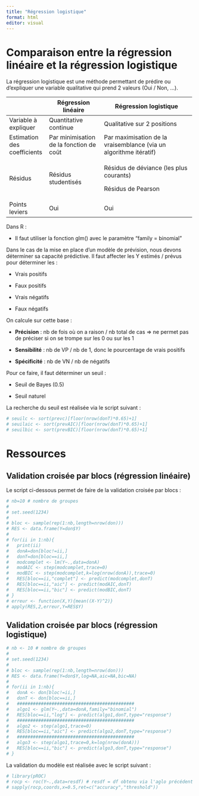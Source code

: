 ---
title: "Régression logistique"
format: html
editor: visual
---

# Comparaison entre la régression linéaire et la régression logistique

La régression logistique est une méthode permettant de prédire ou d'expliquer une variable qualitative qui prend 2 valeurs (Oui / Non, ...).

+-----------------------------+-----------------------------------------+-------------------------------------------------------------------+
|                             | Régression linéaire                     | Régression logistique                                             |
+=============================+=========================================+===================================================================+
| Variable à expliquer        | Quantitative continue                   | Qualitative sur 2 positions                                       |
+-----------------------------+-----------------------------------------+-------------------------------------------------------------------+
| Estimation des coefficients | Par minimisation de la fonction de coût | Par maximisation de la vraisemblance (via un algorithme itératif) |
+-----------------------------+-----------------------------------------+-------------------------------------------------------------------+
| Résidus                     | Résidus studentisés                     | Résidus de déviance (les plus courants)                           |
|                             |                                         |                                                                   |
|                             |                                         | Résidus de Pearson                                                |
+-----------------------------+-----------------------------------------+-------------------------------------------------------------------+
| Points leviers              | Oui                                     | Oui                                                               |
+-----------------------------+-----------------------------------------+-------------------------------------------------------------------+

Dans R :

-   Il faut utiliser la fonction glm() avec le paramètre "family = binomial"

Dans le cas de la mise en place d'un modèle de prévision, nous devons déterminer sa capacité prédictive. Il faut affecter les Y estimés / prévus pour déterminer les :

-   Vrais positifs

-   Faux positifs

-   Vrais négatifs

-   Faux négatifs

On calcule sur cette base :

-   **Précision** : nb de fois où on a raison / nb total de cas =\> ne permet pas de préciser si on se trompe sur les 0 ou sur les 1

-   **Sensibilité** : nb de VP / nb de 1, donc le pourcentage de vrais positifs

-   **Spécificité** : nb de VN / nb de négatifs

Pour ce faire, il faut déterminer un seuil :

-   Seuil de Bayes (0.5)

-   Seuil naturel

La recherche du seuil est réalisée via le script suivant :

```{r}
# seuilc <- sort(prevc)[floor(nrow(donT)*0.65)+1]
# seuilaic <- sort(prevAIC)[floor(nrow(donT)*0.65)+1]
# seuilbic <- sort(prevBIC)[floor(nrow(donT)*0.65)+1]
```

# Ressources

## Validation croisée par blocs (régression linéaire)

Le script ci-dessous permet de faire de la validation croisée par blocs :

```{r}
# nb=10 # nombre de groupes
# 
# set.seed(1234)
# 
# bloc <- sample(rep(1:nb,length=nrow(don)))
# RES <- data.frame(Y=don$Y)
# 
# for(ii in 1:nb){
#   print(ii)
#   donA=don[bloc!=ii,]
#   donT=don[bloc==ii,]
#   modcomplet <- lm(Y~.,data=donA)
#   modAIC <- step(modcomplet,trace=0)
#   modBIC <- step(modcomplet,k=log(nrow(donA)),trace=0)
#   RES[bloc==ii,"complet"] <- predict(modcomplet,donT)
#   RES[bloc==ii,"aic"] <- predict(modAIC,donT)
#   RES[bloc==ii,"bic"] <- predict(modBIC,donT)
# }
# erreur <- function(X,Y){mean((X-Y)^2)}
# apply(RES,2,erreur,Y=RES$Y)
```

## Validation croisée par blocs (régression logistique)

```{r}
# nb <- 10 # nombre de groupes
# 
# set.seed(1234)
# 
# bloc <- sample(rep(1:nb,length=nrow(don)))
# RES <- data.frame(Y=don$Y,log=NA,aic=NA,bic=NA)
# 
# for(ii in 1:nb){
#   donA <- don[bloc!=ii,]
#   donT <- don[bloc==ii,]
#   ############################################
#   algo1 <- glm(Y~.,data=donA,family="binomial")
#   RES[bloc==ii,"log"] <- predict(algo1,donT,type="response")
#   ############################################
#   algo2 <- step(algo1,trace=0)
#   RES[bloc==ii,"aic"] <- predict(algo2,donT,type="response")
#   ############################################
#   algo3 <- step(algo1,trace=0,k=log(nrow(donA)))
#   RES[bloc==ii,"bic"] <- predict(algo3,donT,type="response")
# }
```

La validation du modèle est réalisée avec le script suivant :

```{r}
# library(pROC)
# rocp <- roc(Y~.,data=resdf) # resdf = df obtenu via l'aglo précédent
# sapply(rocp,coords,x=0.5,ret=c("accuracy","threshold"))
```
